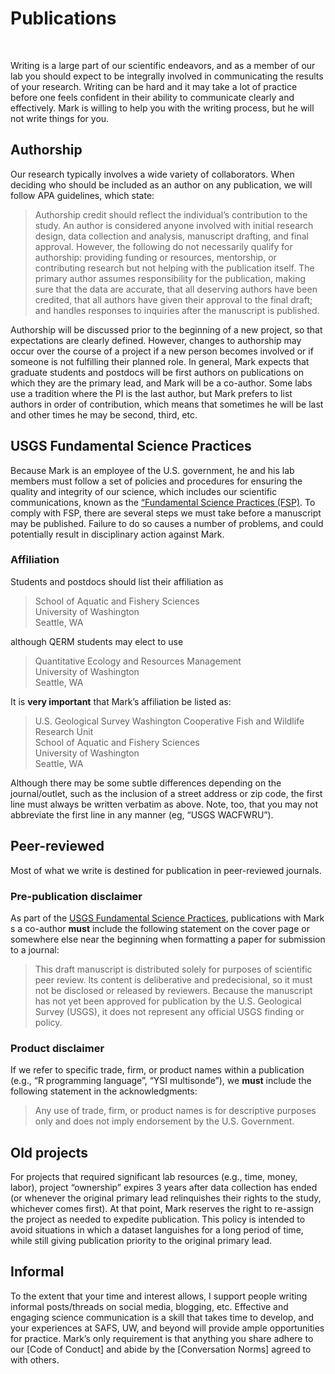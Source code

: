 # Publications

<br>

Writing is a large part of our scientific endeavors, and as a member of our lab you should expect to be integrally involved in communicating the results of your research. Writing can be hard and it may take a lot of practice before one feels confident in their ability to communicate clearly and effectively. Mark is willing to help you with the writing process, but he will not write things for you.

## Authorship

Our research typically involves a wide variety of collaborators. When deciding who should be included as an author on any publication, we will follow APA guidelines, which state:

> Authorship credit should reflect the individual's contribution to the study. An author is considered anyone involved with initial research design, data collection and analysis, manuscript drafting, and final approval. However, the following do not necessarily qualify for authorship: providing funding or resources, mentorship, or contributing research but not helping with the publication itself. The primary author assumes responsibility for the publication, making sure that the data are accurate, that all deserving authors have been credited, that all authors have given their approval to the final draft; and handles responses to inquiries after the manuscript is published.

Authorship will be discussed prior to the beginning of a new project, so that expectations are clearly defined. However, changes to authorship may occur over the course of a project if a new person becomes involved or if someone is not fulfilling their planned role. In general, Mark expects that graduate students and postdocs will be first authors on publications on which they are the primary lead, and Mark will be a co-author. Some labs use a tradition where the PI is the last author, but Mark prefers to list authors in order of contribution, which means that sometimes he will be last and other times he may be second, third, etc.

## USGS Fundamental Science Practices

Because Mark is an employee of the U.S. government, he and his lab members must follow a set of policies and procedures for ensuring the quality and integrity of our science, which includes our scientific communications, known as the  ["Fundamental Science Practices (FSP)](https://www.usgs.gov/about/organization/science-support/office-science-quality-and-integrity/fundamental-science-practices). To comply with FSP, there are several steps we must take before a manuscript may be published. Failure to do so causes a number of problems, and could potentially result in disciplinary action against Mark.

### Affiliation

Students and postdocs should list their affiliation as

> School of Aquatic and Fishery Sciences  
> University of Washington  
> Seattle, WA

although QERM students may elect to use

> Quantitative Ecology and Resources Management  
> University of Washington  
> Seattle, WA

It is **very important** that Mark's affiliation be listed as:

> U.S. Geological Survey Washington Cooperative Fish and Wildlife Research Unit  
> School of Aquatic and Fishery Sciences  
> University of Washington  
> Seattle, WA

Although there may be some subtle differences depending on the journal/outlet, such as the inclusion of a street address or zip code, the first line must always be written verbatim as above. Note, too, that you may not abbreviate the first line in any manner (eg, "USGS WACFWRU").

## Peer-reviewed

Most of what we write is destined for publication in peer-reviewed journals.

### Pre-publication disclaimer

As part of the [USGS Fundamental Science Practices](https://www.usgs.gov/office-of-science-quality-and-integrity/fundamental-science-practices), publications with Mark s a co-author **must** include the following statement on the cover page or somewhere else near the beginning when formatting a paper for submission to a journal:

> This draft manuscript is distributed solely for purposes of scientific peer review. Its content is deliberative and predecisional, so it must not be disclosed or released by reviewers. Because the manuscript has not yet been approved for publication by the U.S. Geological Survey (USGS), it does not represent any official USGS finding or policy.

### Product disclaimer

If we refer to specific trade, firm, or product names within a publication (e.g., "R programming language", "YSI multisonde"), we **must** include the following statement in the acknowledgments:

> Any use of trade, firm, or product names is for descriptive purposes only and does not imply endorsement by the U.S. Government.


## Old projects

For projects that required significant lab resources (e.g., time, money, labor), project "ownership" expires 3 years after data collection has ended (or whenever the original primary lead relinquishes their rights to the study, whichever comes first). At that point, Mark reserves the right to re-assign the project as needed to expedite publication. This policy is intended to avoid situations in which a dataset languishes for a long period of time, while still giving publication priority to the original primary lead. 

## Informal

To the extent that your time and interest allows, I support people writing informal posts/threads on social media, blogging, etc. Effective and engaging science communication is a skill that takes time to develop, and your experiences at SAFS, UW, and beyond will provide ample opportunities for practice. Mark's only requirement is that anything you share adhere to our [Code of Conduct] and abide by the [Conversation Norms] agreed to with others.
